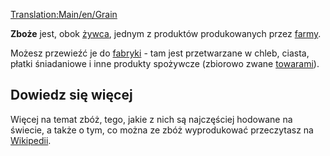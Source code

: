 [[Translation:Main/en/Grain]]
{{pl/Ładunek|name=Zboże
|image=Grain.png
|produced=[[Main/pl/Farma|Farma]]
|accepted=[[Main/pl/Fabryka|Fabryka]]
}}

'''Zboże''' jest, obok [[Main/pl/Żywiec|żywca]], jednym z produktów produkowanych przez [[Main/pl/Farma|farmy]]. 

Możesz przewieźć je do [[Main/en/Factory|fabryki]] - tam jest przetwarzane w chleb, ciasta, płatki śniadaniowe i inne produkty spożywcze (zbiorowo zwane [[Main/pl/Towary|towarami]]).

==Dowiedz się więcej==
Więcej na temat zbóż, tego, jakie z nich są najczęściej hodowane na świecie, a także o tym, co można ze zbóż wyprodukować przeczytasz na [https://pl.wikipedia.org/wiki/Zbo%C5%BCa Wikipedii].

{{pl/Navbox Ładunek}}